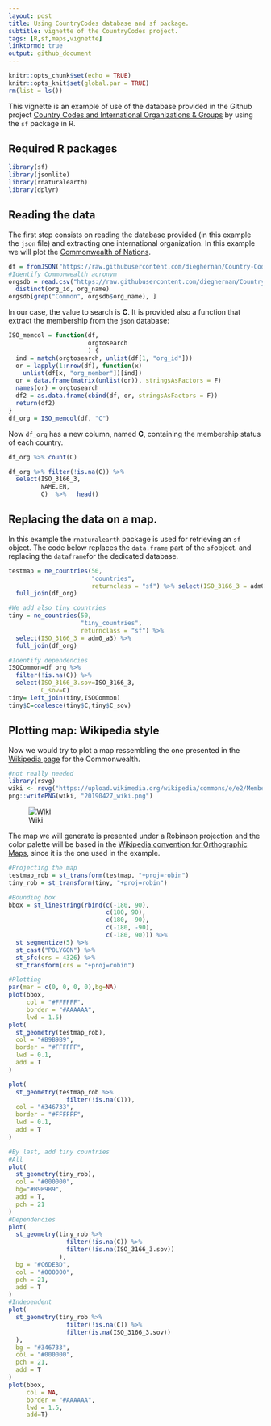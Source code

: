 ```yaml
---
layout: post
title: Using CountryCodes database and sf package.
subtitle: vignette of the CountryCodes project.
tags: [R,sf,maps,vignette]
linktormd: true
output: github_document
---
```



```r
knitr::opts_chunk$set(echo = TRUE)
knitr::opts_knit$set(global.par = TRUE)
rm(list = ls())

```



This vignette is an example of use of the database provided in the Github project [Country Codes and International Organizations & Groups](https://dieghernan.github.io/projects/countrycodes/)
  by using the `sf` package in R.

## Required R packages

```r
library(sf)
library(jsonlite)
library(rnaturalearth)
library(dplyr)

```

## Reading the data
The first step consists on reading the database provided (in this example the `json` file) and extracting one international organization. In this example we will plot the [Commonwealth of Nations](https://en.wikipedia.org/wiki/Commonwealth_of_Nations).

```r
df = fromJSON("https://raw.githubusercontent.com/dieghernan/Country-Codes-and-International-Organizations/master/outputs/Countrycodesfull.json")
#Identify Commonwealth acronym
orgsdb = read.csv("https://raw.githubusercontent.com/dieghernan/Country-Codes-and-International-Organizations/master/outputs/CountrycodesOrgs.csv") %>%
  distinct(org_id, org_name)
orgsdb[grep("Common", orgsdb$org_name), ]
```
 In our case, the value to search is **C**. It is provided also a function that extract the membership from the `json` database:
```r
ISO_memcol = function(df,
                      orgtosearch 
                      ) {
  ind = match(orgtosearch, unlist(df[1, "org_id"]))
  or = lapply(1:nrow(df), function(x)
    unlist(df[x, "org_member"])[ind])
  or = data.frame(matrix(unlist(or)), stringsAsFactors = F)
  names(or) = orgtosearch
  df2 = as.data.frame(cbind(df, or, stringsAsFactors = F))
  return(df2)
}
df_org = ISO_memcol(df, "C")
```

Now `df_org` has a new column, named **C**, containing the membership status of each country.
```r
df_org %>% count(C)

df_org %>% filter(!is.na(C)) %>%
  select(ISO_3166_3,
         NAME.EN,
         C)  %>%   head()

```

## Replacing the data on a map.
In this example the `rnaturalearth` package is used for retrieving an `sf` object.  The code below replaces the `data.frame` part of the `sf`object.
and replacing the `dataframe`for the dedicated database.

```r
testmap = ne_countries(50,
                       "countries",
                       returnclass = "sf") %>% select(ISO_3166_3 = adm0_a3) %>%
  full_join(df_org)

#We add also tiny countries
tiny = ne_countries(50, 
                    "tiny_countries",
                    returnclass = "sf") %>% 
  select(ISO_3166_3 = adm0_a3) %>%
  full_join(df_org)

#Identify dependencies
ISOCommon=df_org %>% 
  filter(!is.na(C)) %>% 
  select(ISO_3166_3.sov=ISO_3166_3,
         C_sov=C)
tiny= left_join(tiny,ISOCommon)
tiny$C=coalesce(tiny$C,tiny$C_sov)
```

## Plotting map: Wikipedia style
Now we would try to plot a map ressembling the one presented in the [Wikipedia page](https://en.wikipedia.org/wiki/Commonwealth_of_Nations) for the Commonwealth.
```r
#not really needed
library(rsvg)
wiki <- rsvg("https://upload.wikimedia.org/wikipedia/commons/e/e2/Member_states_of_the_Commonwealth_of_Nations.svg")
png::writePNG(wiki, "20190427_wiki.png")
```
![Wiki](https://raw.githubusercontent.com/dieghernan/dieghernan.github.io/master/_codes/2019-04-27-Using-CountryCodes/wiki.png)

The map we will generate is presented under a Robinson projection and the color palette will be based in the [Wikipedia convention for Orthographic Maps](https://en.wikipedia.org/wiki/Wikipedia:WikiProject_Maps/Conventions/Orthographic_maps), since it is the one used in the example.


```r
#Projecting the map
testmap_rob = st_transform(testmap, "+proj=robin")
tiny_rob = st_transform(tiny, "+proj=robin")

#Bounding box
bbox = st_linestring(rbind(c(-180, 90),
                           c(180, 90),
                           c(180, -90),
                           c(-180, -90),
                           c(-180, 90))) %>%
  st_segmentize(5) %>%
  st_cast("POLYGON") %>%
  st_sfc(crs = 4326) %>%
  st_transform(crs = "+proj=robin")

#Plotting
par(mar = c(0, 0, 0, 0),bg=NA)
plot(bbox,
     col = "#FFFFFF",
     border = "#AAAAAA",
     lwd = 1.5)
plot(
  st_geometry(testmap_rob),
  col = "#B9B9B9",
  border = "#FFFFFF",
  lwd = 0.1,
  add = T
)

plot(
  st_geometry(testmap_rob %>%
                filter(!is.na(C))),
  col = "#346733",
  border = "#FFFFFF",
  lwd = 0.1,
  add = T
)

#By last, add tiny countries
#All
plot(
  st_geometry(tiny_rob),
  col = "#000000",
  bg="#B9B9B9",
  add = T,
  pch = 21
)
#Dependencies
plot(
  st_geometry(tiny_rob %>%
                filter(!is.na(C)) %>%
                filter(!is.na(ISO_3166_3.sov))
              ),
  bg = "#C6DEBD",
  col = "#000000",
  pch = 21,
  add = T
)
#Independent
plot(
  st_geometry(tiny_rob %>%
                filter(!is.na(C)) %>%
                filter(is.na(ISO_3166_3.sov))
  ),
  bg = "#346733",
  col = "#000000",
  pch = 21,
  add = T
)
plot(bbox,
     col = NA,
     border = "#AAAAAA",
     lwd = 1.5,
     add=T)

```
